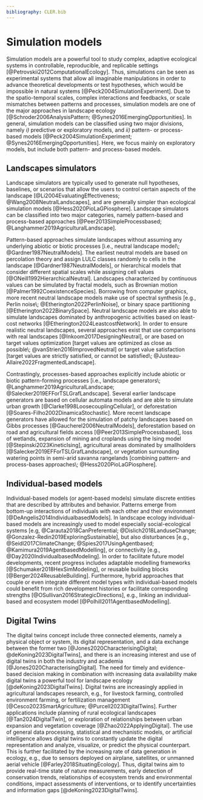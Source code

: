 ```yaml
---
bibliography: CLER.bib
---
```


<!-- Person responsible: Hesselbarth -->

# Simulation models {#sec-simulation}

Simulation models are a powerful tool to study complex, adaptive ecological systems in controllable, reproducible, and replicable settings [@Petrovskii2012ComputationalEcology].
Thus, simulations can be seen as experimental systems that allow all imaginable manipulations in order to advance theoretical developments or test hypotheses, which would be impossible in natural systems [@Peck2004SimulationExperiment].
Due to the spatio-temporal scales, complex interactions and feedbacks, or scale mismatches between patterns and processes, simulation models are one of the major approaches in landscape ecology [@Schroder2006AnalysisPattern; @Synes2016EmergingOpportunities].
In general, simulation models can be classified using two major divisions, namely *i)* predictive or exploratory models, and *ii)* pattern- or process-based models [@Peck2004SimulationExperiment; @Synes2016EmergingOpportunities].
Here, we focus mainly on exploratory models, but include both pattern- and process-based models.

## Landscapes simulators

Landscape simulators are typically used to generate null hypotheses, baselines, or scenarios that allow the users to control certain aspects of the landscape [@Li2004EvaluatingEffectiveness; @Wang2008NeutralLandscapes], and are generally simpler than ecological simulation models [@Hess2020PioLaGPiosphere].
Landscape simulators can be classified into two major categories, namely pattern-based and process-based approaches [@Peer2013SimpleProcessbased; @Langhammer2019AgriculturalLandscape].

Pattern-based approaches simulate landscapes without assuming any underlying abiotic or biotic processes [i.e., neutral landscape model\; @Gardner1987NeutralModels].
The earliest neutral models are based on percolation theory and assign LULC classes randomly to cells in the landscape [@Gardner1987NeutralModels], or hierarchical models that consider different spatial scales while assigning cell values [@ONeill1992HierarchicalNeutral].
Landscapes characterized by continuous values can be simulated by fractal models, such as Brownian motion [@Palmer1992CoexistenceSpecies].
Borrowing from computer graphics, more recent neutral landscape models make use of spectral synthesis [e.g., Perlin noise\; @Etherington2022PerlinNoise], or binary space partitioning [@Etherington2022BinarySpace].
Neutral landscape models are also able to simulate landscapes dominated by anthropogenic activities based on least-cost networks [@Etherington2024LeastcostNetwork].
<!-- R1: Note that there, although the methods in reference 146 effectively rely on target values optimization (i.e. the model aims to get as close as possible to target values), the methods in reference 147 are rather based on target value satisfaction (the model guarantees that target values are strictly satisfied, or guarantees that they cannot be satisfied) -->
In order to ensure realistic neutral landscapes, several approaches exist that use comparisons with real landscapes [@Inkoom2017DesigningNeutral], or are based on target values optimization [target values are optimized as close as possible\; @vanStrien2016ImprovedNeutral] or target value satisfaction [target values are strictly satisfied, or cannot be satisfied\; @Justeau-Allaire2022FragmentedLandscape].
<!-- In order to make multiple neutral landscape model algorithms accessible, several software libraries are available including Python [NLMpy\; @Etherington2015NLMpyPython], R [NLMR\; @Sciaini2018NLMRLandscapetools], Julia [NeutralLandscapes.jl\; @Poisot2023NeutralLandscapesJulia], or stand-alone software [GradientLand\; @Cambui2015GradientLandSoftware]. -->

Contrastingly, processes-based approaches explicitly include abiotic or biotic pattern-forming processes [i.e., landscape generators\; @Langhammer2019AgriculturalLandscape; @Salecker2019EFForTSLGrafLandscape].
Several earlier landscape generators are based on cellular automata models and are able to simulate urban growth [@Clarke1998LoosecouplingCellular], or deforestation [@Soares-Filho2002DinamicaStochastic].
More recent landscape generators have allowed for the simulation of patchy landscapes based on Gibbs processes [@Gaucherel2006NeutralModels], deforestation based on road and agricultural fields access [@Peer2013SimpleProcessbased], loss of wetlands, expansion of mining and croplands using the Ising model [@Stepinski2023KineticIsing], agricultural areas dominated by smallholders [@Salecker2019EFForTSLGrafLandscape], or vegetation surrounding watering points in semi-arid savanna rangelands [combining pattern- and process-bases approaches\; @Hess2020PioLaGPiosphere].

## Individual-based models

Individual-based models (or agent-based models) simulate discrete entities that are described by attributes and behavior.
Patterns emerge from bottom-up interactions of individuals with each other and their environment [@DeAngelis2014IndividualbasedModels].
In landscape ecology individual-based models are increasingly used to model especially social-ecological systems [e.g, @Carauta2018CanPreferential; @Dislich2018LanduseChange; @Gonzalez-Redin2019ExploringSustainable], but also disturbances [e.g., @Seidl2017ClimateChange; @Spies2017UsingAgentbased; @Kamimura2019AgentbasedModelling], or connectivity [e.g., @Day2020IndividualbasedModeling].
In order to facilitate future model developments, recent progress includes adaptable modelling frameworks [@Schumaker2018HexSimModeling], or reusable building blocks [@Berger2024ReusableBuilding].
Furthermore, hybrid approaches that couple or even integrate different model types with individual-based models could benefit from rich development histories or facilitate corresponding strengths [@OSullivan2016StrategicDirections], e.g., linking an individual-based and ecosystem model [@Polhill2011AgentbasedModelling].

## Digital Twins

The digital twins concept include three connected elements, namely a physical object or system, its digital representation, and a data exchange between the former two [@Jones2020CharacterisingDigital; @deKoning2023DigitalTwins], and there is an increasing interest and use of digital twins in both the industry and academia [@Jones2020CharacterisingDigital].
The need for timely and evidence-based decision making in combination with increasing data availability make digital twins a powerful tool for landscape ecology [@deKoning2023DigitalTwins].
Digital twins are increasingly applied in agricultural landscapes research, e.g., for livestock farming, controlled environment farming, or fertilization management [@Cesco2023SmartAgriculture; @Purcell2023DigitalTwins].
Further applications include planning of rural ecological landscapes [@Tan2024DigitalTwin], or exploration of relationships between urban expansion and vegetation coverage [@Zhao2022ApplyingDigital].
<!-- R1: You could also mention the increasing availability and accessibility of sensors deployed by drones along with data processing tools (e.g. drone photogrammetry, LiDAR) which enable high-frequency, high-resolution monitoring of 2D and 3D landscape models -->
The use of general data processing, statistical and mechanistic models, or artificial intelligence allows digital twins to constantly update the digital representation and analyze, visualize, or predict the physical counterpart.
This is further facilitated by the increasing rate of data generation in ecology, e.g., due to sensors deployed on airplane, satellites, or unmanned aerial vehicle [@Farley2018SituatingEcology].
Thus, digital twins aim to provide real-time state of nature measurements, early detection of conservation trends, relationships of ecosystem trends and environmental conditions, impact assessments of interventions, or to identify uncertainties and information gaps [@deKoning2023DigitalTwins].
